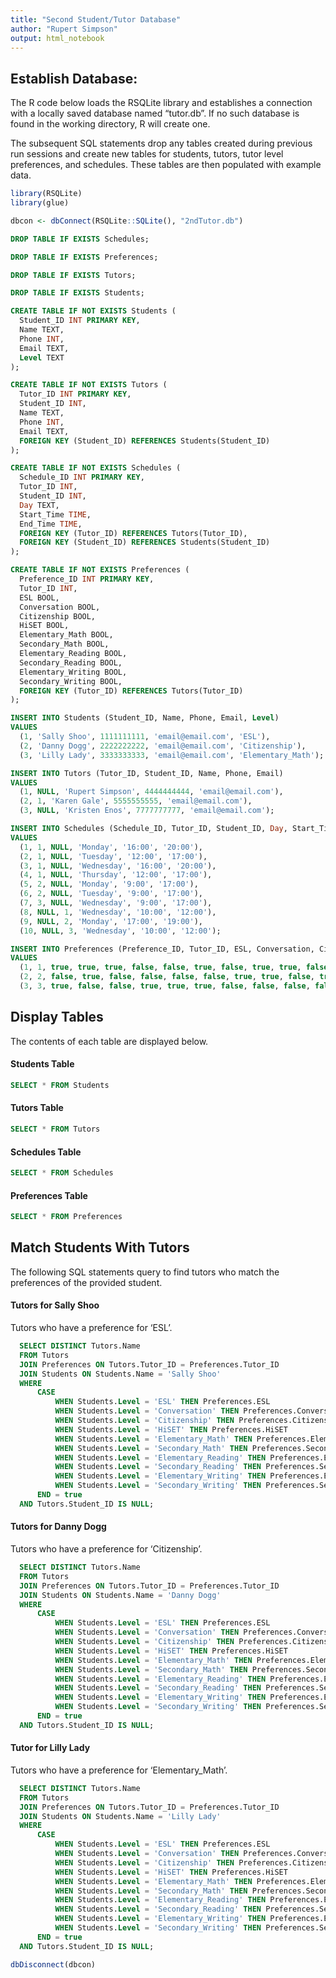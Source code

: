 ```yaml
---
title: "Second Student/Tutor Database"
author: "Rupert Simpson"
output: html_notebook
---
```


## Establish Database:
The R code below loads the RSQLite library and establishes a connection with a locally saved database named "tutor.db". If no such database is found in the working directory, R will create one.

The subsequent SQL statements drop any tables created during previous run sessions and create new tables for students, tutors, tutor level preferences, and schedules. These tables are then populated with example data.

```r
library(RSQLite)
library(glue)

dbcon <- dbConnect(RSQLite::SQLite(), "2ndTutor.db")
```

```sql
DROP TABLE IF EXISTS Schedules;
```

```sql
DROP TABLE IF EXISTS Preferences;
```

```sql
DROP TABLE IF EXISTS Tutors;
```

```sql
DROP TABLE IF EXISTS Students;
```

```sql
CREATE TABLE IF NOT EXISTS Students (
  Student_ID INT PRIMARY KEY,
  Name TEXT,
  Phone INT,
  Email TEXT,
  Level TEXT
);
```

```sql
CREATE TABLE IF NOT EXISTS Tutors (
  Tutor_ID INT PRIMARY KEY,
  Student_ID INT,
  Name TEXT,
  Phone INT,
  Email TEXT,
  FOREIGN KEY (Student_ID) REFERENCES Students(Student_ID)
);
```

```sql
CREATE TABLE IF NOT EXISTS Schedules (
  Schedule_ID INT PRIMARY KEY,
  Tutor_ID INT,
  Student_ID INT,
  Day TEXT,
  Start_Time TIME,
  End_Time TIME,
  FOREIGN KEY (Tutor_ID) REFERENCES Tutors(Tutor_ID),
  FOREIGN KEY (Student_ID) REFERENCES Students(Student_ID)
);
```

```sql
CREATE TABLE IF NOT EXISTS Preferences (
  Preference_ID INT PRIMARY KEY,
  Tutor_ID INT,
  ESL BOOL,
  Conversation BOOL,
  Citizenship BOOL,
  HiSET BOOL,
  Elementary_Math BOOL,
  Secondary_Math BOOL,
  Elementary_Reading BOOL,
  Secondary_Reading BOOL,
  Elementary_Writing BOOL,
  Secondary_Writing BOOL,
  FOREIGN KEY (Tutor_ID) REFERENCES Tutors(Tutor_ID)
);
```

```sql
INSERT INTO Students (Student_ID, Name, Phone, Email, Level)
VALUES
  (1, 'Sally Shoo', 1111111111, 'email@email.com', 'ESL'),
  (2, 'Danny Dogg', 2222222222, 'email@email.com', 'Citizenship'),
  (3, 'Lilly Lady', 3333333333, 'email@email.com', 'Elementary_Math');
```

```sql
INSERT INTO Tutors (Tutor_ID, Student_ID, Name, Phone, Email)
VALUES
  (1, NULL, 'Rupert Simpson', 4444444444, 'email@email.com'),
  (2, 1, 'Karen Gale', 5555555555, 'email@email.com'),
  (3, NULL, 'Kristen Enos', 7777777777, 'email@email.com');
```

```sql
INSERT INTO Schedules (Schedule_ID, Tutor_ID, Student_ID, Day, Start_Time, End_Time)
VALUES
  (1, 1, NULL, 'Monday', '16:00', '20:00'),
  (2, 1, NULL, 'Tuesday', '12:00', '17:00'),
  (3, 1, NULL, 'Wednesday', '16:00', '20:00'),
  (4, 1, NULL, 'Thursday', '12:00', '17:00'),
  (5, 2, NULL, 'Monday', '9:00', '17:00'),
  (6, 2, NULL, 'Tuesday', '9:00', '17:00'),
  (7, 3, NULL, 'Wednesday', '9:00', '17:00'),
  (8, NULL, 1, 'Wednesday', '10:00', '12:00'),
  (9, NULL, 2, 'Monday', '17:00', '19:00'),
  (10, NULL, 3, 'Wednesday', '10:00', '12:00');
```

```sql
INSERT INTO Preferences (Preference_ID, Tutor_ID, ESL, Conversation, Citizenship, HiSET, Elementary_Math, Secondary_Math, Elementary_Reading, Secondary_Reading, Elementary_Writing, Secondary_Writing)
VALUES
  (1, 1, true, true, true, false, false, true, false, true, true, false),
  (2, 2, false, true, false, false, false, false, true, true, false, true),
  (3, 3, true, false, false, true, true, true, false, false, false, false);
```

## Display Tables
The contents of each table are displayed below. 

#### Students Table

```sql
SELECT * FROM Students
```

#### Tutors Table

```sql
SELECT * FROM Tutors
```

#### Schedules Table

```sql
SELECT * FROM Schedules
```

#### Preferences Table

```sql
SELECT * FROM Preferences
```

## Match Students With Tutors
The following SQL statements query to find tutors who match the preferences of the provided student.

#### Tutors for Sally Shoo
Tutors who have a preference for 'ESL'.

```sql
  SELECT DISTINCT Tutors.Name
  FROM Tutors
  JOIN Preferences ON Tutors.Tutor_ID = Preferences.Tutor_ID
  JOIN Students ON Students.Name = 'Sally Shoo'
  WHERE
      CASE 
          WHEN Students.Level = 'ESL' THEN Preferences.ESL
          WHEN Students.Level = 'Conversation' THEN Preferences.Conversation
          WHEN Students.Level = 'Citizenship' THEN Preferences.Citizenship
          WHEN Students.Level = 'HiSET' THEN Preferences.HiSET
          WHEN Students.Level = 'Elementary_Math' THEN Preferences.Elementary_Math
          WHEN Students.Level = 'Secondary_Math' THEN Preferences.Secondary_Math
          WHEN Students.Level = 'Elementary_Reading' THEN Preferences.Elementary_Reading
          WHEN Students.Level = 'Secondary_Reading' THEN Preferences.Secondary_Reading
          WHEN Students.Level = 'Elementary_Writing' THEN Preferences.Elementary_Writing
          WHEN Students.Level = 'Secondary_Writing' THEN Preferences.Secondary_Writing
      END = true
  AND Tutors.Student_ID IS NULL;
```

#### Tutors for Danny Dogg
Tutors who have a preference for 'Citizenship'.

```sql
  SELECT DISTINCT Tutors.Name
  FROM Tutors
  JOIN Preferences ON Tutors.Tutor_ID = Preferences.Tutor_ID
  JOIN Students ON Students.Name = 'Danny Dogg'
  WHERE
      CASE 
          WHEN Students.Level = 'ESL' THEN Preferences.ESL
          WHEN Students.Level = 'Conversation' THEN Preferences.Conversation
          WHEN Students.Level = 'Citizenship' THEN Preferences.Citizenship
          WHEN Students.Level = 'HiSET' THEN Preferences.HiSET
          WHEN Students.Level = 'Elementary_Math' THEN Preferences.Elementary_Math
          WHEN Students.Level = 'Secondary_Math' THEN Preferences.Secondary_Math
          WHEN Students.Level = 'Elementary_Reading' THEN Preferences.Elementary_Reading
          WHEN Students.Level = 'Secondary_Reading' THEN Preferences.Secondary_Reading
          WHEN Students.Level = 'Elementary_Writing' THEN Preferences.Elementary_Writing
          WHEN Students.Level = 'Secondary_Writing' THEN Preferences.Secondary_Writing
      END = true
  AND Tutors.Student_ID IS NULL;
```

#### Tutor for Lilly Lady
Tutors who have a preference for 'Elementary_Math'.

```sql
  SELECT DISTINCT Tutors.Name
  FROM Tutors
  JOIN Preferences ON Tutors.Tutor_ID = Preferences.Tutor_ID
  JOIN Students ON Students.Name = 'Lilly Lady'
  WHERE
      CASE 
          WHEN Students.Level = 'ESL' THEN Preferences.ESL
          WHEN Students.Level = 'Conversation' THEN Preferences.Conversation
          WHEN Students.Level = 'Citizenship' THEN Preferences.Citizenship
          WHEN Students.Level = 'HiSET' THEN Preferences.HiSET
          WHEN Students.Level = 'Elementary_Math' THEN Preferences.Elementary_Math
          WHEN Students.Level = 'Secondary_Math' THEN Preferences.Secondary_Math
          WHEN Students.Level = 'Elementary_Reading' THEN Preferences.Elementary_Reading
          WHEN Students.Level = 'Secondary_Reading' THEN Preferences.Secondary_Reading
          WHEN Students.Level = 'Elementary_Writing' THEN Preferences.Elementary_Writing
          WHEN Students.Level = 'Secondary_Writing' THEN Preferences.Secondary_Writing
      END = true
  AND Tutors.Student_ID IS NULL;
```

```r
dbDisconnect(dbcon)
```